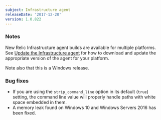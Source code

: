 ```yaml
---
subject: Infrastructure agent
releaseDate: '2017-12-20'
version: 1.0.822
---
```


### Notes

New Relic Infrastructure agent builds are available for multiple platforms. See [Update the Infrastructure agent](https://docs.newrelic.com/docs/infrastructure/new-relic-infrastructure/installation/update-infrastructure-agent) for how to download and update the appropriate version of the agent for your platform.

Note also that this is a Windows release.

### Bug fixes

* If you are using the `strip_command_line` option in its default (`true`) setting, the command line value will properly handle paths with white space embedded in them.
* A memory leak found on Windows 10 and Windows Servers 2016 has been fixed.
